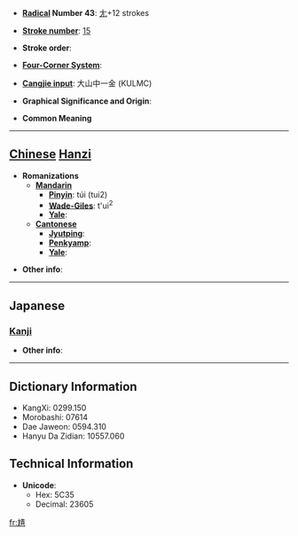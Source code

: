 * '''[[Wiktionary:Chinese radical index| Radical]] Number 43''': [[Wiktionary:Chinese radical index 尢|尢]]+12 strokes

* '''[[Wiktionary:Chinese total strokes index|Stroke number]]''': [[Wiktionary:Chinese total strokes index 15|15]]

* '''Stroke order''': 

* '''[[Wiktionary:Chinese four corner index|Four-Corner System]]''': 

* '''[[Wiktionary:Chinese Cangjie index|Cangjie input]]''': 大山中一金 (KULMC)

* '''Graphical Significance and Origin''': 

* '''Common Meaning'''

----

== [[Chinese]] [[Hanzi]] ==

* '''Romanizations'''
** '''[[Mandarin]]'''
*** '''[[Pinyin]]''': túi (tui2)
*** '''[[Wade-Giles]]''': t'ui<sup>2</sup>
*** '''[[Yale]]''': 
** '''[[Cantonese]]'''
*** '''[[Jyutping]]''':
*** '''[[Penkyamp]]''': 
*** '''[[Yale]]''': 

* '''Other info''': 

----

==Japanese==
===[[Kanji]]===
{{kanji|on readings=[[たい]] (tai), [[で]] (de)|kun readings=[[うまがやむ]] (umagayamu)}}

* '''Other info''':  

----

== Dictionary Information ==

* KangXi: 0299.150
* Morobashi: 07614
* Dae Jaweon: 0594.310
* Hanyu Da Zidian: 10557.060

== Technical Information ==

* '''Unicode''':
** Hex: 5C35
** Decimal: 23605

[[fr:尵]]